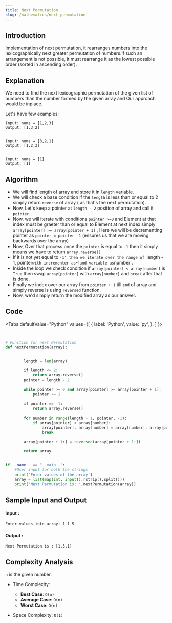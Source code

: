 ---
title: Next Permutation
slug: /mathematics/next-permutation
---

## Introduction

Implementation of next permutation, it rearranges numbers into the lexicographically next greater permutation of numbers.If such an arrangement is not possible, it must rearrange it as the lowest possible order (sorted in ascending order).

## Explanation 
We need to find the next lexicographic permutation of the given list of numbers than the number formed by the given array and Our approach would be inplace.



Let's have few examples: 
```
Input: nums = [1,2,3]
Output: [1,3,2]


Input: nums = [3,2,1]
Output: [1,2,3]


Input: nums = [1]
Output: [1]

```

## Algorithm

* We will find length of array and store it in `length` variable.
* We will check a base condition if the `length` is less than or equal to 2 simply return `reverse` of array ( as that's the next permutation). 
* Now, Let's keep a pointer at `length - 2` position of array and call it `pointer`.
* Now, we will iterate with conditions `pointer >=0` and Element at that index must be graeter than or equal to Element at next index simply `array[pointer] >= array[pointer + 1]` , Here we will be decrementing pointer as `pointer = pointer -1` (ensures us that we are moving backwards over the array)
* Now, Over that process once the `pointer` is equal to `-1` then it simply means we have to return `array.reverse()` 
* If it is not yet equal to `-1' then we iterate over the range of `length - 1, pointer` with incrementer as `-1` and variable as `number`.
* Inside the loop we check condition if `array[pointer] < array[number]` is `True` then swap `array[pointer]` with `array[number]` and `break` after that is done.
* Finally we index over our array from `pointer + 1` till `end` of array and simply reverse is using `reversed` function.
* Now, we'd simply return the modified array as our answer.

## Code


<Tabs
  defaultValue="Python"
  values={[
    { label: 'Python', value: 'py', },
  ]
}>

<TabItem value="py">

```python 


# Function for next Permutation
def nextPermutation(array):

 
        length = len(array)

        if length <= 2:
            return array.reverse()
        pointer = length - 2
        
        while pointer >= 0 and array[pointer] >= array[pointer + 1]:
            pointer -= 1
        
        if pointer == -1:
            return array.reverse()
        
        for number in range(length - 1, pointer, -1):
            if array[pointer] < array[number]:
                array[pointer], array[number] = array[number], array[pointer]
                break
        
        array[pointer + 1:] = reversed(array[pointer + 1:])

        return array


if __name__ == "__main__":
    #User input for both the strings
    print('Enter values of the array')
    array = list(map(int, input().rstrip().split()))
    print('Next Permutation is: ',nextPermutation(array))  

```
</TabItem>

</Tabs>

## Sample Input and Output

#### Input :
```
Enter values into array: 1 1 5
```
#### Output :
```
Next Permutation is : [1,5,1]
```

## Complexity Analysis

`n` is the given number.

- Time Complexity:

  - **Best Case**: `O(n)`
  - **Average Case**: `O(n)`
  - **Worst Case**: `O(n)`

- Space Complexity: `O(1)`
